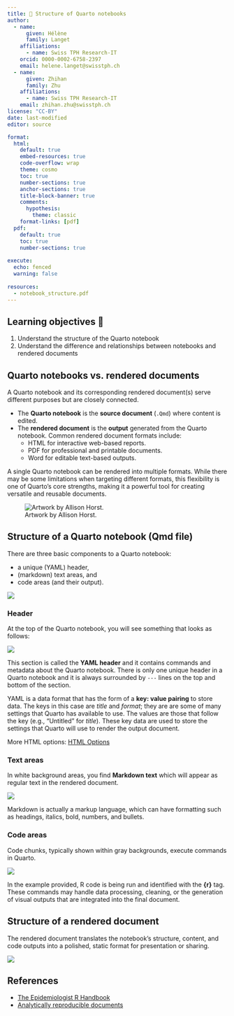 ```yaml
---
title: 📘 Structure of Quarto notebooks
author:
  - name:
      given: Hélène
      family: Langet
    affiliations:
      - name: Swiss TPH Research-IT
    orcid: 0000-0002-6758-2397
    email: helene.langet@swisstph.ch
  - name:
      given: Zhihan
      family: Zhu
    affiliations:
      - name: Swiss TPH Research-IT
    email: zhihan.zhu@swisstph.ch
license: "CC-BY"
date: last-modified
editor: source

format:
  html:
    default: true
    embed-resources: true
    code-overflow: wrap
    theme: cosmo
    toc: true
    number-sections: true
    anchor-sections: true
    title-block-banner: true
    comments:
      hypothesis: 
        theme: classic
    format-links: [pdf]
  pdf:
    default: true
    toc: true
    number-sections: true
    
execute:
  echo: fenced
  warning: false
  
resources:
  - notebook_structure.pdf  
---
```


## Learning objectives 🎯

1. Understand the structure of the Quarto notebook
2. Understand the difference and relationships between notebooks and rendered documents

## Quarto notebooks vs. rendered documents

A Quarto notebook and its corresponding rendered document(s) serve different purposes but are closely connected. 

- The **Quarto notebook** is the **source document** (`.Qmd`) where content is edited.
- The **rendered document** is the **output** generated from the Quarto notebook. Common rendered document formats include:
    - HTML for interactive web-based reports.
    - PDF for professional and printable documents.
    - Word for editable text-based outputs.
    
A single Quarto notebook can be rendered into multiple formats. While there may be some limitations when targeting different formats, this flexibility is one of Quarto's core strengths, making it a powerful tool for creating versatile and reusable documents.
    
![Artwork by Allison Horst.](../images/qmd_render_schema.png)

## Structure of a Quarto notebook (Qmd file)

There are three basic components to a Quarto notebook: 

- a unique (YAML) header,
- (markdown) text areas, and
- code areas (and their output).

![](../images/notebook_structure.png)

::: panel-tabset
### Header

At the top of the Quarto notebook, you will see something that looks as follows:

![](../images/notebook_structure_header.png)

This section is called the **YAML header** and it contains commands and metadata about the Quarto notebook. There is only one unique header in a Quarto notebook and it is always surrounded by `---` lines on the top and bottom of the section.

YAML is a data format that has the form of a **key: value pairing** to store data. The keys in this case are *title* and *format*; they are are some of many settings that Quarto has available to use. The values are those that follow the key (e.g., “Untitled” for *title*). These key data are used to store the settings that Quarto will use to render the output document.

More HTML options: [HTML Options](https://quarto.org/docs/reference/formats/html.html)

### Text areas

In white background areas, you find **Markdown text** which will appear as regular text in the rendered document. 

![](../images/notebook_structure_markdown.png)

Markdown is actually a markup language, which can have formatting such as headings, italics, bold, numbers, and bullets.

### Code areas

Code chunks, typically shown within gray backgrounds, execute commands in Quarto.

![](../images/notebook_structure_code.png)

In the example provided, R code is being run and identified with the **{r}** tag. These commands may handle data processing, cleaning, or the generation of visual outputs that are integrated into the final document.

:::


## Structure of a rendered document

The rendered document translates the notebook's structure, content, and code outputs into a polished, static format for presentation or sharing.

![](../images/document_structure.png)

## References

-   [The Epidemiologist R Handbook](https://epirhandbook.com)
-   [Analytically reproducible documents](https://r-cubed-v2.rostools.org/reproducible-documents)
